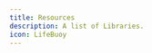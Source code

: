 ```yaml
---
title: Resources
description: A list of Libraries.
icon: LifeBuoy
---
```




<Cards>
<Card
    href="https://ui.shadcn.com/"
    title="shadcn/ui"
    description="Beautifully designed components that you can copy and paste into your apps. Accessible. Customizable. Open Source."
  />
  <Card
    href="https://radix-ui.com/"
    title="Radix"
    description="Components, icons, and colors for building high‑quality, accessible UI. Free and open-source."
  />
  <Card
    href="https://ui.aceternity.com"
    title="Aceternity UI"
    description="A collection of trending components."
  />
  <Card
    href="https://magicui.design"
    title="Magic UI"
    description="Beautifully UI library for Design Engineers"
  />
  <Card
    href="https://lunarui.dev"
    title="Lunar UI"
    description="Lunar UI is a collection of interactive Tailwind CSS
components built for React and Vue.js."
  />
  <Card
    href="https://syntaxui.com"
    title="SyntaxUI"
    description="UI elements designed for rapid development"
  />
  <Card
    href="https://nextui.org/"
    title="NextUI"
    description="Beautiful, fast and modern React UI library."
  />
  <Card
    href="https://www.jollyui.dev/"
    title="JollyUI"
    description="shadcn/ui compatible react aria components"
  />
   <Card
    href="https://park-ui.com/"
    title="ParkUI"
    description="Beautifully designed components built for your choice of JS and CSS frameworks."
  />
</Cards>

